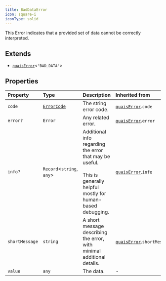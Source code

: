 ```yaml
---
title: BadDataError
icon: square-i
iconType: solid
---
```


This Error indicates that a provided set of data cannot be correctly interpreted.

## Extends

- [`quaisError`](/sdk/content/interfaces/quaisError)\<`"BAD_DATA"`\>

## Properties

| Property | Type | Description | Inherited from |
| :------ | :------ | :------ | :------ |
| `code` | [`ErrorCode`](/sdk/content/type-aliases/ErrorCode) | The string error code. | [`quaisError`](/sdk/content/interfaces/quaisError).`code` |
| `error?` | `Error` | Any related error. | [`quaisError`](/sdk/content/interfaces/quaisError).`error` |
| `info?` | `Record`\<`string`, `any`\> | Additional info regarding the error that may be useful.<br /><br />This is generally helpful mostly for human-based debugging. | [`quaisError`](/sdk/content/interfaces/quaisError).`info` |
| `shortMessage` | `string` | A short message describing the error, with minimal additional details. | [`quaisError`](/sdk/content/interfaces/quaisError).`shortMessage` |
| `value` | `any` | The data. | - |
